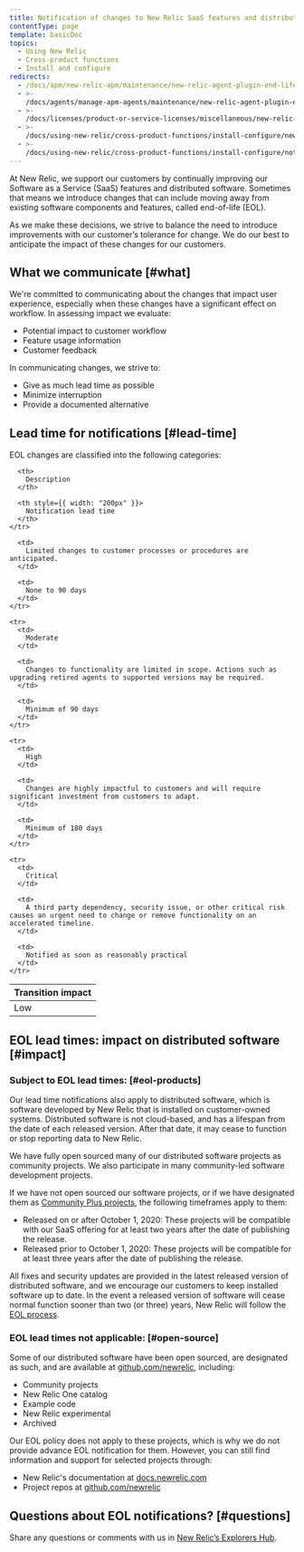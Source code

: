 ```yaml
---
title: Notification of changes to New Relic SaaS features and distributed software
contentType: page
template: basicDoc
topics:
  - Using New Relic
  - Cross-product functions
  - Install and configure
redirects:
  - /docs/apm/new-relic-apm/maintenance/new-relic-agent-plugin-end-life-policy/
  - >-
    /docs/agents/manage-apm-agents/maintenance/new-relic-agent-plugin-end-life-policy/
  - >-
    /docs/licenses/product-or-service-licenses/miscellaneous/new-relic-agent-plugin-end-life-policy/
  - >-
    /docs/using-new-relic/cross-product-functions/install-configure/new-relic-agent-plugin-end-life-policy/
  - >-
    /docs/using-new-relic/cross-product-functions/install-configure/notification-changes-new-relic-saas-features-distributed-software/
---
```


At New Relic, we support our customers by continually improving our Software as a Service (SaaS) features and distributed software. Sometimes that means we introduce changes that can include moving away from existing software components and features, called end-of-life (EOL).

As we make these decisions, we strive to balance the need to introduce improvements with our customer’s tolerance for change. We do our best to anticipate the impact of these changes for our customers.

## What we communicate [#what]

We're committed to communicating about the changes that impact user experience, especially when these changes have a significant effect on workflow. In assessing impact we evaluate:

* Potential impact to customer workflow
* Feature usage information
* Customer feedback

In communicating changes, we strive to:

* Give as much lead time as possible
* Minimize interruption
* Provide a documented alternative

## Lead time for notifications [#lead-time]

EOL changes are classified into the following categories:

<Table>
  <thead>
    <tr>
      <th style={{ width: "150px" }}>
        Transition impact
      </th>

      <th>
        Description
      </th>

      <th style={{ width: "200px" }}>
        Notification lead time
      </th>
    </tr>
  </thead>

  <tbody>
    <tr>
      <td>
        Low
      </td>

      <td>
        Limited changes to customer processes or procedures are anticipated.
      </td>

      <td>
        None to 90 days
      </td>
    </tr>

    <tr>
      <td>
        Moderate
      </td>

      <td>
        Changes to functionality are limited in scope. Actions such as upgrading retired agents to supported versions may be required.
      </td>

      <td>
        Minimum of 90 days
      </td>
    </tr>

    <tr>
      <td>
        High
      </td>

      <td>
        Changes are highly impactful to customers and will require significant investment from customers to adapt.
      </td>

      <td>
        Minimum of 180 days
      </td>
    </tr>

    <tr>
      <td>
        Critical
      </td>

      <td>
        A third party dependency, security issue, or other critical risk causes an urgent need to change or remove functionality on an accelerated timeline.
      </td>

      <td>
        Notified as soon as reasonably practical
      </td>
    </tr>
  </tbody>
</Table>

## EOL lead times: impact on distributed software [#impact]

### Subject to EOL lead times: [#eol-products]

Our lead time notifications also apply to distributed software, which is software developed by New Relic that is installed on customer-owned systems. Distributed software is not cloud-based, and has a lifespan from the date of each released version. After that date, it may cease to function or stop reporting data to New Relic.

We have fully open sourced many of our distributed software projects as community projects. We also participate in many community-led software development projects.

If we have not open sourced our software projects, or if we have designated them as [Community Plus projects](/docs/licenses/license-information/general-usage-licenses/global-technical-support-offerings#h3-open-source-project-categories), the following timeframes apply to them:

* Released on or after October 1, 2020: These projects will be compatible with our SaaS offering for at least two years after the date of publishing the release.
* Released prior to October 1, 2020: These projects will be compatible for at least three years after the date of publishing the release.

All fixes and security updates are provided in the latest released version of distributed software, and we encourage our customers to keep installed software up to date. In the event a released version of software will cease normal function sooner than two (or three) years, New Relic will follow the [EOL process](#lead-time).

### EOL lead times not applicable: [#open-source]

Some of our distributed software have been open sourced, are designated as such, and are available at [github.com/newrelic](https://github.com/newrelic), including:

* Community projects
* New Relic One catalog
* Example code
* New Relic experimental
* Archived

Our EOL policy does not apply to these projects, which is why we do not provide advance EOL notification for them. However, you can still find information and support for selected projects through:

* New Relic's documentation at [docs.newrelic.com](https://docs.newrelic.com)
* Project repos at [github.com/newrelic](https://github.com/newrelic)

## Questions about EOL notifications? [#questions]

Share any questions or comments with us in [New Relic’s Explorers Hub](https://discuss.newrelic.com/c/conversation-hub/product-updates).
